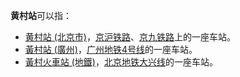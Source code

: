 '''黄村站'''可以指：
*[[黄村站_(北京市)|黄村站 (北京市)]]，[[京沪铁路|京沪铁路]]、[[京九铁路|京九铁路]]上的一座车站。
*[[黃村站_(廣州)|黃村站 (廣州)]]，[[广州地铁|广州地铁]][[广州地铁4号线|4号线]]的一座车站。
*[[黃村火車站_(地鐵)|黃村火車站 (地鐵)]]，[[北京地铁|北京地铁]][[大兴线|大兴线]]的一座车站。
{{disambig|Cat=三字車站名消歧義}}